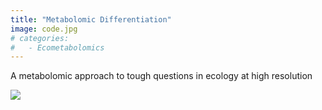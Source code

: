 ```yaml
---
title: "Metabolomic Differentiation"
image: code.jpg
# categories: 
#   - Ecometabolomics
---
```


A metabolomic approach to tough questions in ecology at high resolution

![](Root.jpg)
